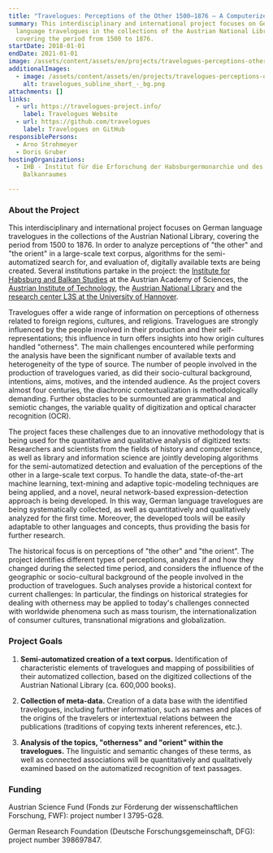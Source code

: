 ```yaml
---
title: "Travelogues: Perceptions of the Other 1500–1876 – A Computerized Analysis"
summary: This interdisciplinary and international project focuses on German
  language travelogues in the collections of the Austrian National Library,
  covering the period from 1500 to 1876.
startDate: 2018-01-01
endDate: 2021-01-01
image: /assets/content/assets/en/projects/travelogues-perceptions-other-1500-1876-computerized-analysis/img_9020.jpg
additionalImages:
  - image: /assets/content/assets/en/projects/travelogues-perceptions-other-1500-1876-computerized-analysis/additionalImages/travelogues_subline_short_-_bg.png
    alt: travelogues_subline_short_-_bg.png
attachments: []
links:
  - url: https://travelogues-project.info/
    label: Travelogues Website
  - url: https://github.com/travelogues
    label: Travelogues on GitHub
responsiblePersons:
  - Arno Strohmeyer
  - Doris Gruber
hostingOrganizations:
  - IHB - Institut für die Erforschung der Habsburgermonarchie und des
    Balkanraumes

---
```

### **About the Project**

This interdisciplinary and international project focuses on German language travelogues in the collections of the Austrian National Library, covering the period from 1500 to 1876. In order to analyze perceptions of "the other" and "the orient" in a large-scale text corpus, algorithms for the semi-automatized search for, and evaluation of, digitally available texts are being created. Several institutions partake in the project: the [Institute for Habsburg and Balkan Studies](https://www.oeaw.ac.at/ihb/) at the Austrian Academy of Sciences, the [Austrian Institute of Technology](https://www.ait.ac.at/), the [Austrian National Library](https://www.onb.ac.at/) and the [research center L3S at the University of Hannover](https://www.l3s.de/).

Travelogues offer a wide range of information on perceptions of otherness related to foreign regions, cultures, and religions. Travelogues are strongly influenced by the people involved in their production and their self-representations; this influence in turn offers insights into how origin cultures handled "otherness". The main challenges encountered while performing the analysis have been the significant number of available texts and heterogeneity of the type of source. The number of people involved in the production of travelogues varied, as did their socio-cultural background, intentions, aims, motives, and the intended audience. As the project covers almost four centuries, the diachronic contextualization is methodologically demanding. Further obstacles to be surmounted are grammatical and semiotic changes, the variable quality of digitization and optical character recognition (OCR).

The project faces these challenges due to an innovative methodology that is being used for the quantitative and qualitative analysis of digitized texts: Researchers and scientists from the fields of history and computer science, as well as library and information science are jointly developing algorithms for the semi-automatized detection and evaluation of the perceptions of the other in a large-scale text corpus. To handle the data, state-of-the-art machine learning, text-mining and adaptive topic-modeling techniques are being applied, and a novel, neural network-based expression-detection approach is being developed. In this way, German language travelogues are being systematically collected, as well as quantitatively and qualitatively analyzed for the first time. Moreover, the developed tools will be easily adaptable to other languages and concepts, thus providing the basis for further research.

The historical focus is on perceptions of "the other" and "the orient". The project identifies different types of perceptions, analyzes if and how they changed during the selected time period, and considers the influence of the geographic or socio-cultural background of the people involved in the production of travelogues. Such analyses provide a historical context for current challenges: In particular, the findings on historical strategies for dealing with otherness may be applied to today's challenges connected with worldwide phenomena such as mass tourism, the internationalization of consumer cultures, transnational migrations and globalization.

### **Project Goals**

1.  **Semi-automatized creation of a text corpus.** Identification of characteristic elements of travelogues and mapping of possibilities of their automatized collection, based on the digitized collections of the Austrian National Library (ca. 600,000 books).

2.  **Collection of meta-data.** Creation of a data base with the identified travelogues, including further information, such as names and places of the origins of the travelers or intertextual relations between the publications (traditions of copying texts inherent references, etc.).

3.  **Analysis of the topics, "otherness" and "orient" within the travelogues.** The linguistic and semantic changes of these terms, as well as connected associations will be quantitatively and qualitatively examined based on the automatized recognition of text passages.


### **Funding**

Austrian Science Fund (Fonds zur Förderung der wissenschaftlichen Forschung, FWF): project number I 3795-G28.

German Research Foundation (Deutsche Forschungsgemeinschaft, DFG): project number 398697847.
